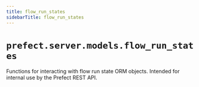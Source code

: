 ```yaml
---
title: flow_run_states
sidebarTitle: flow_run_states
---
```


# `prefect.server.models.flow_run_states`



Functions for interacting with flow run state ORM objects.
Intended for internal use by the Prefect REST API.

